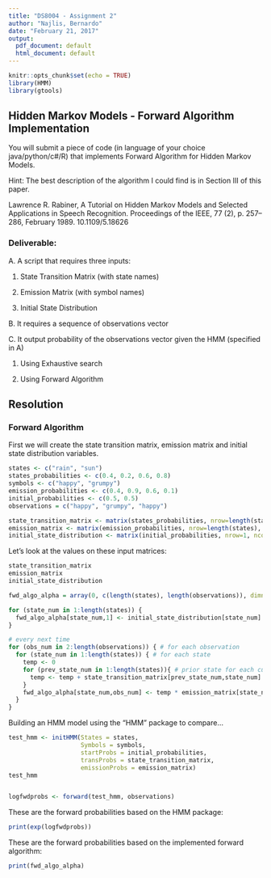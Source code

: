 ```yaml
---
title: "DS8004 - Assignment 2"
author: "Najlis, Bernardo"
date: "February 21, 2017"
output:
  pdf_document: default
  html_document: default
---
```


```r
knitr::opts_chunk$set(echo = TRUE)
library(HMM)
library(gtools)
```

## Hidden Markov Models - Forward Algorithm Implementation

You will submit a piece of code (in language of your choice java/python/c#/R) that implements Forward Algorithm for Hidden Markov Models.

Hint: The best description of the algorithm I could find is in Section III of this paper.


Lawrence R. Rabiner, A Tutorial on Hidden Markov Models and Selected Applications in Speech Recognition. Proceedings of the IEEE, 77 (2), p. 257–286, February 1989. 10.1109/5.18626

### Deliverable:

A. A script that requires three inputs: 

  1) State Transition Matrix (with state names) 
  
  2) Emission Matrix (with symbol names) 
  
  3) Initial State Distribution

B. It requires a sequence of observations vector

C. It output probability of the observations vector given the HMM (specified in A)

  1) Using Exhaustive search

  2) Using Forward Algorithm 

## Resolution

### Forward Algorithm

First we will create the state transition matrix, emission matrix and initial state distribution variables.

```r
states <- c("rain", "sun")
states_probabilities <- c(0.4, 0.2, 0.6, 0.8)
symbols <- c("happy", "grumpy")
emission_probabilities <- c(0.4, 0.9, 0.6, 0.1)
initial_probabilities <- c(0.5, 0.5)
observations = c("happy", "grumpy", "happy")

state_transition_matrix <- matrix(states_probabilities, nrow=length(states), ncol=length(states), dimnames=list(states, states))
emission_matrix <- matrix(emission_probabilities, nrow=length(states), ncol=length(symbols), dimnames=list(states, symbols))
initial_state_distribution <- matrix(initial_probabilities, nrow=1, ncol=length(states), dimnames=list(c("intial probabilities"),states))
```

Let's look at the values on these input matrices:
 
```r
state_transition_matrix
emission_matrix
initial_state_distribution

fwd_algo_alpha = array(0, c(length(states), length(observations)), dimnames = list(states, index = 1:length(observations)))

for (state_num in 1:length(states)) {
  fwd_algo_alpha[state_num,1] <- initial_state_distribution[state_num] * emission_matrix[state_num,observations[1]]
}

# every next time
for (obs_num in 2:length(observations)) { # for each observation
  for (state_num in 1:length(states)) { # for each state
    temp <- 0
    for (prev_state_num in 1:length(states)){ # prior state for each current state
      temp <- temp + state_transition_matrix[prev_state_num,state_num] * fwd_algo_alpha[prev_state_num,obs_num-1] # sigma(alpha * transition matrix)
    }
    fwd_algo_alpha[state_num,obs_num] <- temp * emission_matrix[state_num,observations[obs_num]] # updated probabilities for each state
  }
}

```

Building an HMM model using the "HMM" package to compare...

```r

test_hmm <- initHMM(States = states, 
                    Symbols = symbols, 
                    startProbs = initial_probabilities, 
                    transProbs = state_transition_matrix, 
                    emissionProbs = emission_matrix)
test_hmm


logfwdprobs <- forward(test_hmm, observations)
```
These are the forward probabilities based on the HMM package:
```r
print(exp(logfwdprobs))
```
These are the forward probabilities based on the implemented forward algorithm:
```r
print(fwd_algo_alpha)
```
